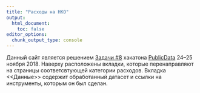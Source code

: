 ```yaml
---
title: "Расходы на НКО"
output:
  html_document:
    toc: false
editor_options: 
  chunk_output_type: console
---
```


Данный сайт является решением [Задачи #8](https://github.com/infoculture/publicdata/issues/8) хакатона [PublicData](http://publicdatahackathon.ru/) 24--25 ноября 2018. Наверху расположены вкладки, которые перенаправляют на страницы соответсвтующей категории расходов. Вкладка <<Данные>> содержит обработанный датасет и ссылки на инструменты, которым он был сделан.